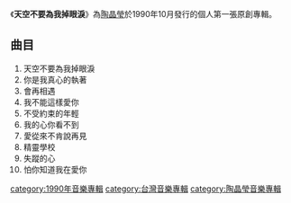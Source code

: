 {{unreferenced|time=2014-02-04T03:45:43+00:00}}
{{Infobox Album
| Name = 天空不要為我掉眼淚
| Type = 專輯
| Artist = [[陶晶瑩|陶晶瑩]]
| Cover =  
| Released = 1990年10月
| Genre = [[華語流行音樂|華語流行音樂]]
| Label = [[飛碟唱片|飛碟唱片]]
| This album = '''天空不要為我掉眼淚'''<br />(1990)
| Next album = [[非比尋常|非比尋常]]<br />(1995)
}}

《'''天空不要為我掉眼淚'''》為[[陶晶瑩|陶晶瑩]]於1990年10月發行的個人第一張原創專輯。

== 曲目 ==
#天空不要為我掉眼淚
#你是我真心的執著
#會再相遇
#我不能這樣愛你
#不受約束的年輕
#我的心你看不到
#愛從來不肯說再見
#精靈學校
#失蹤的心
#怕你知道我在愛你





{{陶晶瑩}}
[[category:1990年音樂專輯|category:1990年音樂專輯]]
[[category:台灣音樂專輯|category:台灣音樂專輯]]
[[category:陶晶瑩音樂專輯|category:陶晶瑩音樂專輯]]